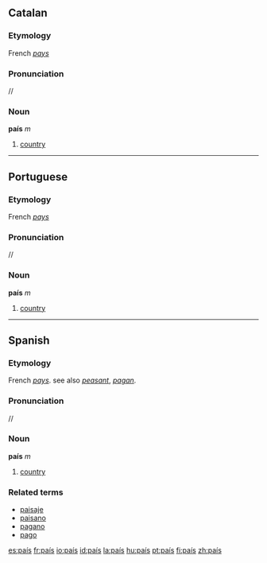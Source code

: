 ==Catalan==
===Etymology===
French ''[[pays]]''
===Pronunciation===
/{{IPAchar|paˈis}}/
===Noun===
'''país''' ''m''

# [[country]]

----

==Portuguese==
===Etymology===
French ''[[pays]]''
===Pronunciation===
/{{IPAchar|paˈis}}/
===Noun===
'''país''' ''m''

# [[country]]

----

==Spanish==
===Etymology===
French ''[[pays]]''. see also ''[[peasant]]'', ''[[pagan]]''.
===Pronunciation===
/{{IPAchar|paˈis}}/
===Noun===
'''país''' ''m''

# [[country]]

===Related terms===
*[[paisaje]]
*[[paisano]]
*[[pagano]]
*[[pago]]

[[es:país]]
[[fr:país]]
[[io:país]]
[[id:país]]
[[la:país]]
[[hu:país]]
[[pt:país]]
[[fi:país]]
[[zh:país]]